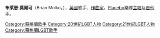 {{Infobox musical artist
|Name = 布萊恩·莫爾可
|Img =Brian_Molko_Placebo.jpg
|Img_capt = 布萊恩·莫爾可為樂隊[[Placebo|百憂解]]的主唱及吉他手
|Landscape = yes
|Background = solo_singer
|Birth_name = Brian Molko
|birth_date = {{birth date and age|1972|12|10}}
|Born = {{BEL}}[[布魯塞爾|布魯塞爾]]
|Genre = [[獨立搖滾|獨立搖滾]]<br>[[另類搖滾|另類搖滾]]<br>[[後龐復興|後龐復興]]<br>[[華麗搖滾|華麗搖滾]]
|Instrument = [[主唱|主唱]]、[[吉他|吉他]]、[[貝斯|貝斯]]、[[口琴|口琴]]、[[键盘乐器|鍵盤]]
|Years_active = 1994－至今
|Label = [[EMI|EMI]]、[[Virgin_Records|Virgin Records]]、[[PIAS_Recordings|PIAS]]、[[Hut_Records|Hut Records]]、[[Caroline_Records|Caroline Records]]
|Associated_acts = [[Placebo|Placebo]]
|URL = [http://www.placeboworld.co.uk/ www.placeboworld.co.uk/]
|Notable_instruments = [[Gibson|Gibson]] SG
}}

'''布萊恩·莫爾可'''（Brian Molko，{{bd|1972年|12月10日}}），[[英國|英國]]歌手、[[作曲家|作曲家]]，[[Placebo|Placebo]]樂隊[[主唱|主唱]]及[[吉他|吉他]]手。

{{Authority control}}
{{DEFAULTSORT:Molko}}
[[Category:蘇格蘭歌手|Category:蘇格蘭歌手]]
[[Category:20世紀LGBT人物|Category:20世紀LGBT人物]]
[[Category:21世紀LGBT人物|Category:21世紀LGBT人物]]
[[Category:蘇格蘭LGBT歌手|Category:蘇格蘭LGBT歌手]]
{{Scotland-stub}}
{{UK-bio-stub}}